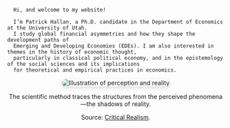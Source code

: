 <div class="row g-4 align-items-start">

  <!-- Left: Photo -->
  <div class="col-12 col-md-3"></div>

  <!-- Middle: Bio -->
  <div class="col-12 col-md-6">
    
      Hi, and welcome to my website!
    
      I’m Patrick Hallan, a Ph.D. candidate in the Department of Economics at the University of Utah. 
      I study global financial asymmetries and how they shape the development paths of 
      Emerging and Developing Economies (EDEs). I am also interested in themes in the history of economic thought, 
      particularly in classical political economy, and in the epistemology of the social sciences and its implications 
      for theoretical and empirical practices in economics.
    
  </div>
</div>

<!-- Image and caption -->
<div style="text-align:center; margin-top:0.5rem; margin-bottom:1rem;">
  <img src="CR.png" 
       alt="Illustration of perception and reality"
       style="max-width:60%; border-radius:12px; box-shadow:0 3px 10px rgba(0,0,0,0.15);">
  <p style="font-style:italic; color:#555; font-size:0.95rem; margin-top:0.75rem;">
    The scientific method traces the structures from the perceived phenomena—the shadows of reality. 
    
Source: <a href="https://www.youtube.com/watch?v=rFn-WkBRTTw&list=PLWAq3DYxMiVwGElVsCbM5lpsna5i8HDy_" 
    target="_blank">Critical Realism</a>.
  </p>
</div>
